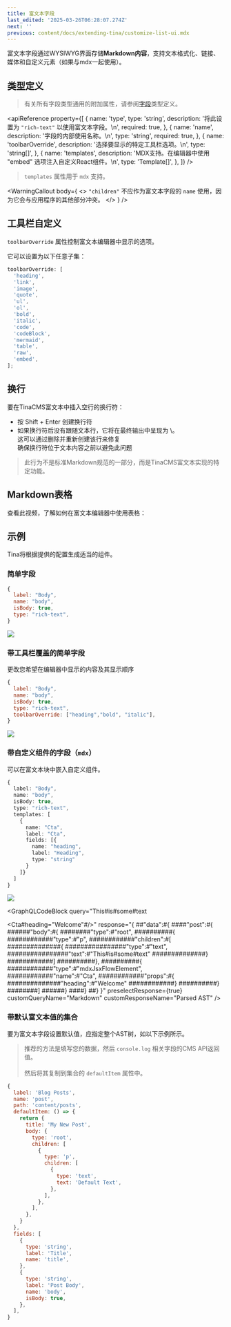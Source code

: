 ```yaml
---
title: 富文本字段
last_edited: '2025-03-26T06:28:07.274Z'
next: ''
previous: content/docs/extending-tina/customize-list-ui.mdx
---
```


富文本字段通过WYSIWYG界面存储**Markdown内容**，支持文本格式化、链接、媒体和自定义元素（如果与mdx一起使用）。

## 类型定义

> 有关所有字段类型通用的附加属性，请参阅[字段](/docs/reference/fields)类型定义。

<apiReference
  property={[
    {
      name: 'type',
      type: 'string',
      description: '将此设置为 `"rich-text"` 以使用富文本字段。\n',
      required: true,
    },
    {
      name: 'name',
      description: '字段的内部使用名称。\n',
      type: 'string',
      required: true,
    },
    {
      name: 'toolbarOverride',
      description: '选择要显示的特定工具栏选项。\n',
      type: 'string[]',
    },
    {
      name: 'templates',
      description:
        'MDX支持。在编辑器中使用 "embed" 选项注入自定义React组件。\n',
      type: 'Template[]',
    },
  ]}
/>

> `templates` 属性用于 `mdx` 支持。

<WarningCallout
  body={
    <>
      `"children"` 不应作为富文本字段的 `name` 使用，因为它会与应用程序的其他部分冲突。
    </>
  }
/>

## 工具栏自定义

`toolbarOverride` 属性控制富文本编辑器中显示的选项。

它可以设置为以下任意子集：

```javascript
toolbarOverride: [
  'heading',
  'link',
  'image',
  'quote',
  'ul',
  'ol',
  'bold',
  'italic',
  'code',
  'codeBlock',
  'mermaid',
  'table',
  'raw',
  'embed',
];
```

## 换行

要在TinaCMS富文本中插入空行的换行符：

- 按 Shift + Enter 创建换行符
- 如果换行符后没有跟随文本行，它将在最终输出中呈现为 \。\
  这可以通过删除并重新创建该行来修复\
  确保换行符位于文本内容之前以避免此问题

> 此行为不是标准Markdown规范的一部分，而是TinaCMS富文本实现的特定功能。

## Markdown表格

查看此视频，了解如何在富文本编辑器中使用表格：

<Youtube embedSrc="https://www.youtube.com/embed/DnNTaS7lYZY?si=OoLw1D-to5qiHVNF" />

## 示例

Tina将根据提供的配置生成适当的组件。

### 简单字段

```javascript
{
  label: "Body",
  name: "body",
  isBody: true,
  type: "rich-text",
}
```

![](/img/docs/reference/rtf.png)

### 带工具栏覆盖的简单字段

更改您希望在编辑器中显示的内容及其显示顺序

```javascript
{
  label: "Body",
  name: "body",
  isBody: true,
  type: "rich-text",
  toolbarOverride: ["heading","bold", "italic"],
}
```

![](/img/docs/reference/blog-post.png)

### 带自定义组件的字段（`mdx`）

可以在富文本块中嵌入自定义组件。

```ts
{
  label: "Body",
  name: "body",
  isBody: true,
  type: "rich-text",
  templates: [
    {
      name: "Cta",
      label: "Cta",
      fields: [{
        name: "heading",
        label: "Heading",
        type: "string"
      }
    ]}
  ]
}
```

![](/img/docs/reference/custom-template.png)

<GraphQLCodeBlock
  query="This#is#some#text

<Cta#heading=&#x22;Welcome&#x22;#/>"
response="{
##&#x22;data&#x22;:#{
####&#x22;post&#x22;:#{
######&#x22;body&#x22;:#{
########&#x22;type&#x22;:#&#x22;root&#x22;,
##########{
############&#x22;type&#x22;:#&#x22;p&#x22;,
############&#x22;children&#x22;:#[
##############{
################&#x22;type&#x22;:#&#x22;text&#x22;,
################&#x22;text&#x22;:#&#x22;This#is#some#text&#x22;
##############}
############]
##########},
##########{
############&#x22;type&#x22;:#&#x22;mdxJsxFlowElement&#x22;,
############&#x22;name&#x22;:#&#x22;Cta&#x22;,
############&#x22;props&#x22;:#{
##############&#x22;heading&#x22;:#&#x22;Welcome&#x22;
############}
##########}
########]
######}
####}
##}
}"
preselectResponse={true}
customQueryName="Markdown"
customResponseName="Parsed AST"
/>

### 带默认富文本值的集合

要为富文本字段设置默认值，应指定整个AST树，如以下示例所示。

> 推荐的方法是填写您的数据，然后 `console.log` 相关字段的CMS API返回值。\
> \
> 然后将其复制到集合的 `defaultItem` 属性中。

```javascript
{
  label: 'Blog Posts',
  name: 'post',
  path: 'content/posts',
  defaultItem: () => {
    return {
      title: 'My New Post',
      body: {
        type: 'root',
        children: [
          {
            type: 'p',
            children: [
              {
                type: 'text',
                text: 'Default Text',
              },
            ],
          },
        ],
      },
    }
  },
  fields: [
    {
      type: 'string',
      label: 'Title',
      name: 'title',
    },
    {
      type: 'string',
      label: 'Post Body',
      name: 'body',
      isBody: true,
    },
  ],
}
```